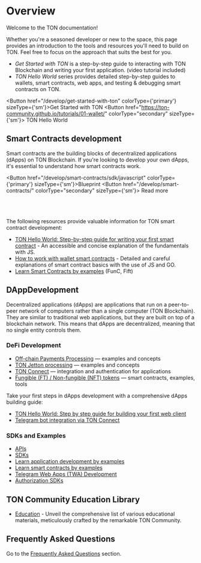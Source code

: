 
# Overview

Welcome to the TON documentation!

Whether you're a seasoned developer or new to the space, this page provides an introduction to the tools and resources you'll need to build on TON. Feel free to focus on the approach that suits the best for you.

- _Get Started with TON_ is a step-by-step guide to interacting with TON Blockchain and writing your first application. (video tutorial included)
- _TON Hello World_ series provides detailed step-by-step guides to wallets, smart contracts, web apps, and testing & debugging smart contracts on TON.

<Button href="/develop/get-started-with-ton" colorType={'primary'} sizeType={'sm'}>Get Started with TON</Button>
<Button href="https://ton-community.github.io/tutorials/01-wallet/"
        colorType="secondary" sizeType={'sm'}>
  TON Hello World
</Button>


[//]: # (- [TON Hello World part 1: Step by step guide for working with your first TON wallet]&#40;https://ton-community.github.io/tutorials/01-wallet/&#41;)

[//]: # (- [TON Onboarding Challenge: Mine your first Soulbound NFT on TON]&#40;/develop/get-started-with-ton&#41;)

## Smart Contracts development

Smart contracts are the building blocks of decentralized applications (dApps) on TON Blockchain. If you're looking to develop your own dApps, it's essential to understand how smart contracts work.

<Button href="/develop/smart-contracts/sdk/javascript" colorType={'primary'} sizeType={'sm'}>Blueprint</Button>
<Button href="/develop/smart-contracts/"
        colorType="secondary" sizeType={'sm'}>
  Read more
</Button>
<br></br><br></br>


The following resources provide valuable information for TON smart contract development:

* [TON Hello World: Step-by-step guide for writing your first smart contract](https://ton-community.github.io/tutorials/02-contract/) - An accessible and concise explanation of the fundamentals with JS.
* [How to work with wallet smart contracts](/develop/smart-contracts/tutorials/wallet) - Detailed and careful explanations of smart contract basics with the use of JS and GO.
* [Learn Smart Contracts by examples](/develop/smart-contracts/examples) (FunC, Fift)


## DAppDevelopment

Decentralized applications (dApps) are applications that run on a peer-to-peer network of computers rather than a single computer (TON Blockchain). They are similar to traditional web applications, but they are built on top of a blockchain network. This means that dApps are decentralized, meaning that no single entity controls them.

### DeFi Development

* [Off-chain Payments Processing](/develop/dapps/asset-processing) — examples and concepts
* [TON Jetton processing](/develop/dapps/asset-processing/jettons) — examples and concepts
* [TON Connect](/develop/dapps/ton-connect/) — integration and authentication for applications
* [Fungible (FT) / Non-fungible (NFT) tokens](/develop/dapps/defi/tokens) — smart contracts, examples, tools

Take your first steps in dApps development with a comprehensive dApps building guide:

- [TON Hello World: Step by step guide for building your first web client](https://ton-community.github.io/tutorials/03-client/)
- [Telegram bot integration via TON Connect](/develop/dapps/ton-connect/tg-bot-integration)


### SDKs and Examples

* [APIs](/develop/dapps/apis)
* [SDKs](/develop/dapps/apis/sdk)
* [Learn application development by examples](/develop/dapps/#examples)
* [Learn smart contracts by examples](/develop/smart-contracts/examples)
* [Telegram Web Apps (TWA) Development](https://docs.twa.dev/docs/introduction/about-platform)
* [Authorization SDKs](/develop/dapps/ton-connect/developers)


## TON Community Education Library

- [Education](https://github.com/ton-community/awesome-ton#-education) - Unveil the comprehensive list of various educational materials, meticulously crafted by the remarkable TON Community.

## Frequently Asked Questions

Go to the [Frequently Asked Questions](/develop/howto/faq) section.